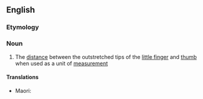 ==English==

===Etymology===
{{compound|en|hand|span}}

===Noun===
{{en-noun}}

# The [[distance]] between the outstretched tips of the [[little finger]] and [[thumb]] when used as a unit of [[measurement]]

====Translations====
{{trans-top|a measurement}}
{{trans-mid}}
* Maori: {{t|mi|matikara}}
{{trans-bottom}}